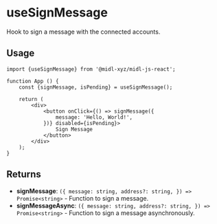 # useSignMessage

Hook to sign a message with the connected accounts.

## Usage

```tsx
import {useSignMessage} from '@midl-xyz/midl-js-react';

function App () {
    const {signMessage, isPending} = useSignMessage();

    return (
        <div>
            <button onClick={() => signMessage({
                message: 'Hello, World!',
            })} disabled={isPending}>
                Sign Message
            </button>
        </div>
    );
}
```

## Returns

- **signMessage**: `({
    message: string,
    address?: string,
}) => Promise<string>` - Function to sign a message.
- **signMessageAsync**: `({
    message: string,
    address?: string,
}) => Promise<string>` - Function to sign a message asynchronously.